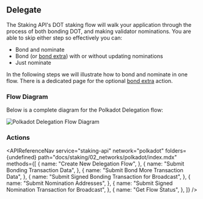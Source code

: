 
## Delegate

The Staking API's DOT staking flow will walk your application through the process of both bonding DOT, and making validator nominations. You are able to skip either step so effectively you can:

- Bond and nominate
- Bond (or [bond extra](delegate/create-bond-more-transaction)) with or without updating nominations
- Just nominate

In the following steps we will illustrate how to bond and nominate in one flow. There is a dedicated page for the optional [bond extra](delegate/create-bond-more-transaction) action.

### Flow Diagram

Below is a complete diagram for the Polkadot Delegation flow:

<img
  src={img1}
  alt="Polkadot Delegation Flow Diagram"
  className="inline-image"
/>

### Actions

<APIReferenceNav
  service="staking-api"
  network="polkadot"
  folders={undefined}
  path="docs/staking/02_networks/polkadot/index.mdx"
  methods={[
    {
      name: "Create New Delegation Flow",
    },
    {
      name: "Submit Bonding Transaction Data",
    },
    {
      name: "Submit Bond More Transaction Data",
    },
    {
      name: "Submit Signed Bonding Transaction for Broadcast",
    },
    {
      name: "Submit Nomination Addresses",
    },
    {
      name: "Submit Signed Nomination Transaction for Broadcast",
    },
    {
      name: "Get Flow Status",
    },
  ]}
/>
